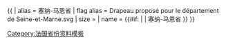 {{ {{{1<noinclude>|country showdata</noinclude>}}}
| alias = 塞纳-马恩省
| flag alias = Drapeau proposé pour le département de Seine-et-Marne.svg
| size = {{{size|}}}
| name = {{#if: {{{name|}}} | {{{name|}}} | 塞纳-马恩省 }}
}}<noinclude>
[[Category:法国省份资料模板]]
</noinclude>